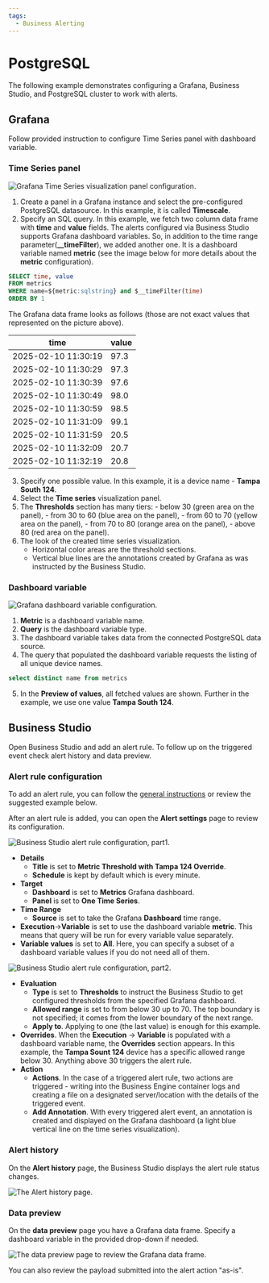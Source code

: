 ```yaml
---
tags:
  - Business Alerting
---
```



# PostgreSQL

The following example demonstrates configuring a Grafana, Business Studio, and PostgreSQL cluster to work with alerts.

## Grafana

Follow provided instruction to configure Time Series panel with dashboard variable.

### Time Series panel

<Image
  title="Grafana Time Series visualization panel configuration."
  src="/img/docs/business-alerting/postgres-grafana-timeseries.png"
/>

1. Create a panel in a Grafana instance and select the pre-configured PostgreSQL datasource. In this example, it is called **Timescale**.
2. Specify an SQL query. In this example, we fetch two column data frame with **time** and **value** fields. The alerts configured via Business Studio supports Grafana dashboard variables. So, in addition to the time range parameter(**\_\_timeFilter**), we added another one. It is a dashboard variable named **metric** (see the image below for more details about the **metric** configuration).

```sql
SELECT time, value
FROM metrics
WHERE name=${metric:sqlstring} and $__timeFilter(time)
ORDER BY 1
```

The Grafana data frame looks as follows (those are not exact values that represented on the picture above).

| time                | value |
| ------------------- | ----- |
| 2025-02-10 11:30:19 | 97.3  |
| 2025-02-10 11:30:29 | 97.3  |
| 2025-02-10 11:30:39 | 97.6  |
| 2025-02-10 11:30:49 | 98.0  |
| 2025-02-10 11:30:59 | 98.5  |
| 2025-02-10 11:31:09 | 99.1  |
| 2025-02-10 11:31:59 | 20.5  |
| 2025-02-10 11:32:09 | 20.7  |
| 2025-02-10 11:32:19 | 20.8  |

3. Specify one possible value. In this example, it is a device name - **Tampa South 124**.
4. Select the **Time series** visualization panel.
5. The **Thresholds** section has many tiers: - below 30 (green area on the panel), - from 30 to 60 (blue area on the panel), - from 60 to 70 (yellow area on the panel), - from 70 to 80 (orange area on the panel), - above 80 (red area on the panel).
6. The look of the created time series visualization.
   - Horizontal color areas are the threshold sections.
   - Vertical blue lines are the annotations created by Grafana as was instructed by the Business Studio.

### Dashboard variable

<Image
  title="Grafana dashboard variable configuration."
  src="/img/docs/business-alerting/postgres-grafana-dash-var.png"
/>

1. **Metric** is a dashboard variable name.
2. **Query** is the dashboard variable type.
3. The dashboard variable takes data from the connected PostgreSQL data source.
4. The query that populated the dashboard variable requests the listing of all unique device names.

```sql
select distinct name from metrics
```

5. In the **Preview of values**, all fetched values are shown. Further in the example, we use one value **Tampa South 124**.

## Business Studio

Open Business Studio and add an alert rule. To follow up on the triggered event check alert history and data preview.

### Alert rule configuration

To add an alert rule, you can follow the [general instructions](/docs/alerting/manage-alert-rules/#add-a-new-rule) or review the suggested example below.

After an alert rule is added, you can open the **Alert settings** page to review its configuration.

<Image
  title="Business Studio alert rule configuration, part1."
  src="/img/docs/business-alerting/bs-alert-conf-part1.png"
/>

- **Details**
  - **Title** is set to **Metric Threshold with Tampa 124 Override**.
  - **Schedule** is kept by default which is every minute.
- **Target**
  - **Dashboard** is set to **Metrics** Grafana dashboard.
  - **Panel** is set to **One Time Series**.
- **Time Range**
  - **Source** is set to take the Grafana **Dashboard** time range.
- **Execution**->**Variable** is set to use the dashboard variable **metric**. This means that query will be run for every variable value separately.
- **Variable values** is set to **All**. Here, you can specify a subset of a dashboard variable values if you do not need all of them.

<Image
  title="Business Studio alert rule configuration, part2."
  src="/img/docs/business-alerting/bs-alert-conf-part2.png"
/>

- **Evaluation**
  - **Type** is set to **Thresholds** to instruct the Business Studio to get configured thresholds from the specified Grafana dashboard.
  - **Allowed range** is set to from below 30 up to 70. The top boundary is not specified; it comes from the lower boundary of the next range.
  - **Apply to**. Applying to one (the last value) is enough for this example.
- **Overrides**. When the **Execution** -> **Variable** is populated with a dashboard variable name, the **Overrides** section appears. In this example, the **Tampa Sount 124** device has a specific allowed range below 30. Anything above 30 triggers the alert rule.
- **Action**
  - **Actions**. In the case of a triggered alert rule, two actions are triggered - writing into the Business Engine container logs and creating a file on a designated server/location with the details of the triggered event.
  - **Add Annotation**. With every triggered alert event, an annotation is created and displayed on the Grafana dashboard (a light blue vertical line on the time series visualization).

### Alert history

On the **Alert history** page, the Business Studio displays the alert rule status changes.

<Image
  title="The Alert history page."
  src="/img/docs/business-alerting/history.png"
/>

### Data preview

On the **data preview** page you have a Grafana data frame. Specify a dashboard variable in the provided drop-down if needed.

<Image
  title="The data preview page to review the Grafana data frame."
  src="/img/docs/business-alerting/preview.png"
/>

You can also review the payload submitted into the alert action "as-is".
